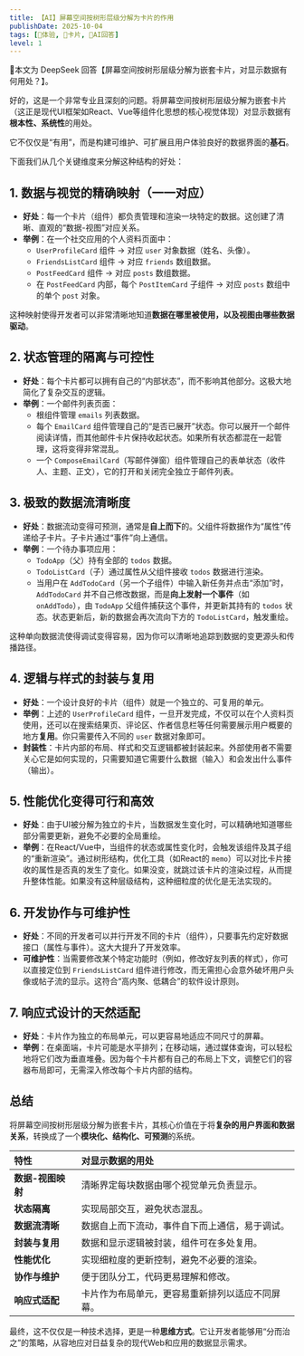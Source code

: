 ```yaml
---
title: 【AI】屏幕空间按树形层级分解为卡片的作用
publishDate: 2025-10-04
tags: [💓体验, 🎴卡片, 🤖AI回答]
level: 1
---
```



<Aside type="caution" title="🤖AI警告">🤖本文为 DeepSeek 回答【屏幕空间按树形层级分解为嵌套卡片，对显示数据有何用处？】。</Aside>

好的，这是一个非常专业且深刻的问题。将屏幕空间按树形层级分解为嵌套卡片（这正是现代UI框架如React、Vue等组件化思想的核心视觉体现）对显示数据有**根本性、系统性**的用处。

它不仅仅是“有用”，而是构建可维护、可扩展且用户体验良好的数据界面的**基石**。

下面我们从几个关键维度来分解这种结构的好处：

## 1. 数据与视觉的精确映射（一一对应）

*   **好处**：每一个卡片（组件）都负责管理和渲染一块特定的数据。这创建了清晰、直观的“数据-视图”对应关系。
*   **举例**：在一个社交应用的个人资料页面中：
    *   `UserProfileCard` 组件 -> 对应 `user` 对象数据（姓名、头像）。
    *   `FriendsListCard` 组件 -> 对应 `friends` 数组数据。
    *   `PostFeedCard` 组件 -> 对应 `posts` 数组数据。
    *   在 `PostFeedCard` 内部，每个 `PostItemCard` 子组件 -> 对应 `posts` 数组中的单个 `post` 对象。

这种映射使得开发者可以非常清晰地知道**数据在哪里被使用，以及视图由哪些数据驱动**。

## 2. 状态管理的隔离与可控性

*   **好处**：每个卡片都可以拥有自己的“内部状态”，而不影响其他部分。这极大地简化了复杂交互的逻辑。
*   **举例**：一个邮件列表页面：
    *   根组件管理 `emails` 列表数据。
    *   每个 `EmailCard` 组件管理自己的“是否已展开”状态。你可以展开一个邮件阅读详情，而其他邮件卡片保持收起状态。如果所有状态都混在一起管理，这将变得非常混乱。
    *   一个 `ComposeEmailCard`（写邮件弹窗）组件管理自己的表单状态（收件人、主题、正文），它的打开和关闭完全独立于邮件列表。

## 3. 极致的数据流清晰度

*   **好处**：数据流动变得可预测，通常是**自上而下**的。父组件将数据作为“属性”传递给子卡片。子卡片通过“事件”向上通信。
*   **举例**：一个待办事项应用：
    *   `TodoApp`（父）持有全部的 `todos` 数据。
    *   `TodoListCard`（子）通过属性从父组件接收 `todos` 数据进行渲染。
    *   当用户在 `AddTodoCard`（另一个子组件）中输入新任务并点击“添加”时，`AddTodoCard` 并不自己修改数据，而是**向上发射一个事件**（如 `onAddTodo`），由 `TodoApp` 父组件捕获这个事件，并更新其持有的 `todos` 状态。状态更新后，新的数据会再次流向下方的 `TodoListCard`，触发重绘。

这种单向数据流使得调试变得容易，因为你可以清晰地追踪到数据的变更源头和传播路径。

## 4. 逻辑与样式的封装与复用

*   **好处**：一个设计良好的卡片（组件）就是一个独立的、可复用的单元。
*   **举例**：上述的 `UserProfileCard` 组件，一旦开发完成，不仅可以在个人资料页使用，还可以在搜索结果页、评论区、作者信息栏等任何需要展示用户概要的地方**复用**。你只需要传入不同的 `user` 数据对象即可。
*   **封装性**：卡片内部的布局、样式和交互逻辑都被封装起来。外部使用者不需要关心它是如何实现的，只需要知道它需要什么数据（输入）和会发出什么事件（输出）。

## 5. 性能优化变得可行和高效

*   **好处**：由于UI被分解为独立的卡片，当数据发生变化时，可以精确地知道哪些部分需要更新，避免不必要的全局重绘。
*   **举例**：在React/Vue中，当组件的状态或属性变化时，会触发该组件及其子组的“重新渲染”。通过树形结构，优化工具（如React的 `memo`）可以对比卡片接收的属性是否真的发生了变化。如果没变，就跳过该卡片的渲染过程，从而提升整体性能。如果没有这种层级结构，这种细粒度的优化是无法实现的。

## 6. 开发协作与可维护性

*   **好处**：不同的开发者可以并行开发不同的卡片（组件），只要事先约定好数据接口（属性与事件）。这大大提升了开发效率。
*   **可维护性**：当需要修改某个特定功能时（例如，修改好友列表的样式），你可以直接定位到 `FriendsListCard` 组件进行修改，而无需担心会意外破坏用户头像或帖子流的显示。这符合“高内聚、低耦合”的软件设计原则。

## 7. 响应式设计的天然适配

*   **好处**：卡片作为独立的布局单元，可以更容易地适应不同尺寸的屏幕。
*   **举例**：在桌面端，卡片可能是水平排列；在移动端，通过媒体查询，可以轻松地将它们改为垂直堆叠。因为每个卡片都有自己的布局上下文，调整它们的容器布局即可，无需深入修改每个卡片内部的结构。

## 总结

将屏幕空间按树形层级分解为嵌套卡片，其核心价值在于将**复杂的用户界面和数据关系**，转换成了一个**模块化、结构化、可预测**的系统。

| 特性 | 对显示数据的用处 |
| :--- | :--- |
| **数据-视图映射** | 清晰界定每块数据由哪个视觉单元负责显示。 |
| **状态隔离** | 实现局部交互，避免状态混乱。 |
| **数据流清晰** | 数据自上而下流动，事件自下而上通信，易于调试。 |
| **封装与复用** | 数据和显示逻辑被封装，组件可在多处复用。 |
| **性能优化** | 实现细粒度的更新控制，避免不必要的渲染。 |
| **协作与维护** | 便于团队分工，代码更易理解和修改。 |
| **响应式适配** | 卡片作为布局单元，更容易重新排列以适应不同屏幕。 |

最终，这不仅仅是一种技术选择，更是一种**思维方式**。它让开发者能够用“分而治之”的策略，从容地应对日益复杂的现代Web和应用的数据显示需求。
